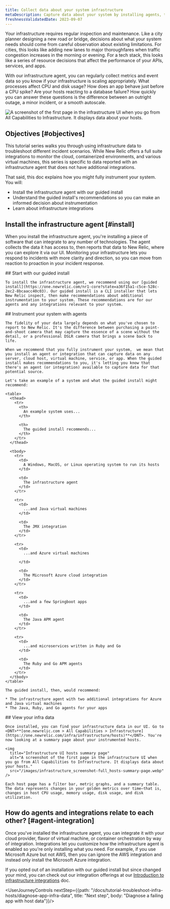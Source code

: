 ```yaml
---
title: Collect data about your system infrastructure
metaDescription: Capture data about your system by installing agents, then view that data in New Relic. 
freshnessValidatedDate: 2023-09-07
---
```


Your infrastructure requires regular inspection and maintenance. Like a city planner designing a new road or bridge, decisions about what your system needs should come from careful observation about existing limitations. For cities, this looks like adding new lanes to major thoroughfares when traffic congestion increases in the morning or evening. For a tech stack, this looks like a series of resource decisions that affect the performance of your APIs, services, and apps.

With our infrastructure agent, you can regularly collect metrics and event data so you know if your infrastructure is scaling appropriately. What processes affect CPU and disk usage? How does an app behave just before a CPU spike? Are your hosts reacting to a database failure? How quickly you can answer these questions is the difference between an outright outage, a minor incident, or a smooth autoscale.

<img
  title="Infrastructure UI hosts summary page"
  alt="A screenshot of the first page in the infrastructure UI when you go from All Capabilities to Infrastructure. It displays data about your hosts."
  src="/images/infrastructure_screenshot-crop_hosts-summary-page.webp"
/>

## Objectives [#objectives]

This tutorial series walks you through using infrastructure data to troubleshoot different incident scenarios. While New Relic offers a full suite integrations to monitor the cloud, containerized environments, and various virtual machines, this series is specific to data reported with an infrastructure agent that does not have additional integrations.

That said, this doc explains how you might fully instrument your system. You will:

* Install the infrastructure agent with our guided install
* Understand the guided install's recommendations so you can make an informed decision about instrumentation
* Learn about infrastructure integrations

## Install the infrastructure agent  [#install]

When you install the infrastructure agent, you're installing a piece of software that can integrate to any number of technologies. The agent collects the data it has access to, then reports that data to New Relic, where you can explore it via our UI. Monitoring your infrastructure lets you respond to incidents with more clarity and direction, so you can move from reaction to proaction in your incident response.

<Steps>
  <Step>
    ## Start with our guided install

    To install the infrastructure agent, we recommend using our [guided install](https://one.newrelic.com/nr1-core?state=a36f15a1-c5ce-528c-2ec2-8bcaacc40c03). Our guided install is a CLI installer that lets New Relic inspect, then make recommendations about additional instrumentation to your system. These recommendations are for our agents and any integrations relevant to your system.
  </Step>

  <Step>
    ## Instrument your system with agents

    The fidelity of your data largely depends on what you've chosen to report to New Relic. It's the difference between purchasing a point-and-shoot camera that may capture the essence of a scene without the detail, or a professional DSLR camera that brings a scene back to life.

    When we recommend that you fully instrument your system,  we mean that you install an agent or integration that can capture data on any server, cloud host, virtual machine, service, or app. When the guided install makes recommendations to you, it's letting you know that there's an agent (or integration) available to capture data for that potential source.

    Let's take an example of a system and what the guided install might recommend:

    <table>
      <thead>
        <tr>
          <th>
            An example system uses...
          </th>

          <th>
            The guided install recommends...
          </th>
        </tr>
      </thead>

      <tbody>
        <tr>
          <td>
            A Windows, MacOS, or Linux operating system to run its hosts
          </td>

          <td>
            The infrastructure agent
          </td>
        </tr>

        <tr>
          <td>
            ...and Java virtual machines
          </td>

          <td>
            The JMX integration
          </td>
        </tr>

        <tr>
          <td>
            ...and Azure virtual machines  

          </td>

          <td>
            The Microsoft Azure cloud integration
          </td>
        </tr>

        <tr>
          <td>
            ...and a few Springboot apps
          </td>

          <td>
            The Java APM agent
          </td>
        </tr>

        <tr>
          <td>
            ...and microservices written in Ruby and Go
          </td>

          <td>
            The Ruby and Go APM agents
          </td>
        </tr>
      </tbody>
    </table>

    The guided install, then, would recommend:

    * The infrastructure agent with two additional integrations for Azure and Java virtual machines
    * The Java, Ruby, and Go agents for your apps
  </Step>

  <Step>
    ## View your infra data

    Once installed, you can find your infrastructure data in our UI. Go to <DNT>**[one.newrelic.com > All Capabilities > Infrastructure](https://one.newrelic.com/infra/infrastructure/hosts)**</DNT>. You're now looking at a summary page about your instrumented hosts.

    <img
      title="Infrastructure UI hosts summary page"
      alt="A screenshot of the first page in the infrastructure UI when you go from All Capabilities to Infrastructure. It displays data about your hosts."
      src="/images/infrastructure_screenshot-full_hosts-summary-page.webp"
    />

    Each host page has a filter bar, metric graphs, and a summary table. The data represents changes in your golden metrics over time—that is, changes in host CPU usage, memory usage, disk usage, and disk utilization.
  </Step>
</Steps>

## How do agents and integrations relate to each other? [#agent-integration]

Once you've installed the infrastructure agent, you can integrate it with your cloud provider, flavor of virtual machine, or container orchestration by way of integration. Integrations let you customize how the infrastructure agent is enabled so you're only installing what you need. For example, if you use Microsoft Azure but not AWS, then you can ignore the AWS integration and instead only install the Microsoft Azure integration.

If you opted out of an installation with our guided install but since changed your mind, you can check out our integration offerings at our [Introduction to infrastructure integrations](/docs/infrastructure/infrastructure-integrations/get-started/introduction-infrastructure-integrations) doc.

<UserJourneyControls nextStep={{path: "/docs/tutorial-troubleshoot-infra-hosts/diagnose-app-infra-data", title: "Next step", body: "Diagnose a failing app with host data"}}/>
